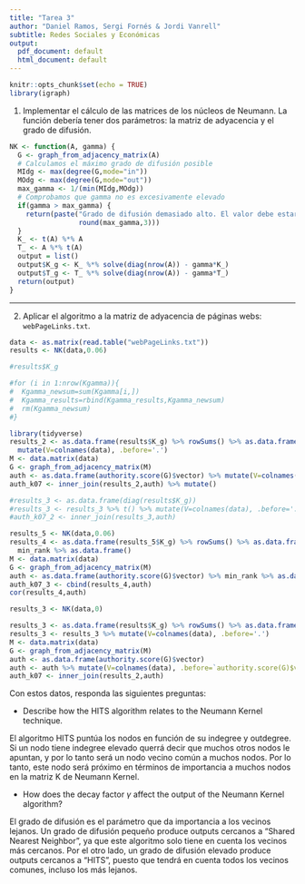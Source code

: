 ```yaml
---
title: "Tarea 3"
author: "Daniel Ramos, Sergi Fornés & Jordi Vanrell"
subtitle: Redes Sociales y Económicas
output:
  pdf_document: default
  html_document: default
---
```


```r
knitr::opts_chunk$set(echo = TRUE)
library(igraph)
```

1. Implementar el cálculo de las matrices de los núcleos de Neumann. La función debería tener dos parámetros: la matriz de adyacencia y el grado de difusión.

```r
NK <- function(A, gamma) {
  G <- graph_from_adjacency_matrix(A)
  # Calculamos el máximo grado de difusión posible
  MIdg <- max(degree(G,mode="in"))
  MOdg <- max(degree(G,mode="out"))
  max_gamma <- 1/(min(MIdg,MOdg))
  # Comprobamos que gamma no es excesivamente elevado
  if(gamma > max_gamma) {
    return(paste("Grado de difusión demasiado alto. El valor debe estar entre 0 y",
                 round(max_gamma,3)))
  }
  K_ <- t(A) %*% A
  T_ <- A %*% t(A)
  output = list()
  output$K_g <- K_ %*% solve(diag(nrow(A)) - gamma*K_)
  output$T_g <- T_ %*% solve(diag(nrow(A)) - gamma*T_)
  return(output)
}
```

***

2. Aplicar el algoritmo a la matriz de adyacencia de páginas webs: `webPageLinks.txt`.

```r
data <- as.matrix(read.table("webPageLinks.txt"))
results <- NK(data,0.06)

#results$K_g

#for (i in 1:nrow(Kgamma)){
#  Kgamma_newsum=sum(Kgamma[i,])
#  Kgamma_results=rbind(Kgamma_results,Kgamma_newsum)
#  rm(Kgamma_newsum)
#}
```

```r
library(tidyverse)
results_2 <- as.data.frame(results$K_g) %>% rowSums() %>% as.data.frame() %>% 
  mutate(V=colnames(data), .before='.')
M <- data.matrix(data)
G <- graph_from_adjacency_matrix(M)
auth <- as.data.frame(authority.score(G)$vector) %>% mutate(V=colnames(data), .before=`authority.score(G)$vector`)
auth_k07 <- inner_join(results_2,auth) %>% mutate()

#results_3 <- as.data.frame(diag(results$K_g))
#results_3 <- results_3 %>% t() %>% mutate(V=colnames(data), .before='.') %>% min_rank
#auth_k07_2 <- inner_join(results_3,auth)
```
```r
results_5 <- NK(data,0.06)
results_4 <- as.data.frame(results_5$K_g) %>% rowSums() %>% as.data.frame() %>% 
  min_rank %>% as.data.frame()
M <- data.matrix(data)
G <- graph_from_adjacency_matrix(M)
auth <- as.data.frame(authority.score(G)$vector) %>% min_rank %>% as.data.frame()
auth_k07_3 <- cbind(results_4,auth)
cor(results_4,auth)
```


```r
results_3 <- NK(data,0)

results_3 <- as.data.frame(results$K_g) %>% rowSums() %>% as.data.frame()
results_3 <- results_3 %>% mutate(V=colnames(data), .before='.') 
M <- data.matrix(data)
G <- graph_from_adjacency_matrix(M)
auth <- as.data.frame(authority.score(G)$vector)
auth <- auth %>% mutate(V=colnames(data), .before=`authority.score(G)$vector`) %>% min_rank
auth_k07 <- inner_join(results_2,auth)

```


Con estos datos, responda las siguientes preguntas:

  - Describe how the HITS algorithm relates to the Neumann Kernel technique.

El algoritmo HITS puntúa los nodos en función de su indegree y outdegree. Si un nodo tiene indegree elevado querrá decir que muchos otros nodos le apuntan, y por lo tanto será un nodo vecino común a muchos nodos. Por lo tanto, este nodo será próximo en términos de importancia a muchos nodos en la matriz K de Neumann Kernel.

  - How does the decay factor $\gamma$ affect the output of the Neumann Kernel algorithm?

El grado de difusión es el parámetro que da importancia a los vecinos lejanos. Un grado de difusión pequeño produce outputs cercanos a "Shared Nearest Neighbor", ya que este algoritmo solo tiene en cuenta los vecinos más cercanos. Por el otro lado, un grado de difusión elevado produce outputs cercanos a "HITS", puesto que tendrá en cuenta todos los vecinos comunes, incluso los más lejanos.